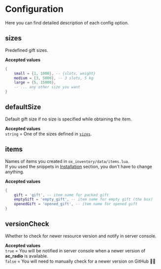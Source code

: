 # Configuration

Here you can find detailed description of each config option.  

## sizes
Predefined gift sizes.

**Accepted values**  
```lua
{
    small = {1, 1000}, -- {slots, weight}
    medium = {3, 5000}, -- 3 slots, 5 kg
    large = {5, 15000},
    -- ... any other size you want
}
```



## defaultSize
Default gift size if no size is specified while obtaining the item.

**Accepted values**  
`string` = One of the sizes defined in [`sizes`](#sizes).




## items
Names of items you created in `ox_inventory/data/items.lua`.  
If you used the snippets in [Installation](./install) section, you don't have to change anything.

**Accepted values**  
```lua
{
    gift = 'gift', -- item name for packed gift
    emptyGift = 'empty_gift', -- item name for empty gift (the box)
    openedGift = 'opened_gift', -- item name for opened gift
}
```



## versionCheck
Whether to check for newer resource version and notify in server console.

**Accepted values**  
`true` = You will be notified in server console when a newer version of **ac_radio** is available.  
`false` = You will need to manually check for a newer version on GitHub 👎🏽